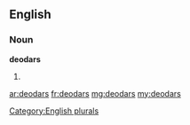 ==English==

===Noun===
'''deodars'''

# {{plural of|deodar}}

[[Category:English plurals]]

[[ar:deodars]]
[[fr:deodars]]
[[mg:deodars]]
[[my:deodars]]